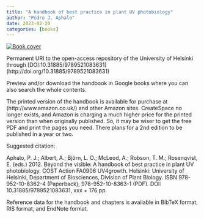 ```yaml
---
title: "A handbook of best practice in plant UV photobiology"
author: "Pedro J. Aphalo"
date: 2023-02-20
categories: [books]
---
```


[![Book cover](beyond-the-visible-cover.jpg){fig-alt="Book cover image"}](http://doi.org/10.31885/9789521083631){width=33%, fig-align="left"}

Permanent URI to the open-access repository of the University of Helsinki through \[DOI:10.31885/9789521083631\](http://doi.org/10.31885/9789521083631)

Preview and/or download the handbook in Google books where you can also search the whole contents.

The printed version of the handbook is available for purchase at (http://www.amazon.co.uk/) and other Amazon sites. CreateSpace no longer exists, and Amazon is charging a much higher price for the printed version than when originally published. So, it may be wiser to get the free PDF and print the pages you need. There plans for a 2nd edition to be published in a year or two.

Suggested citation:

Aphalo, P. J.; Albert, A.; Björn, L. O.; McLeod, A.; Robson, T. M.; Rosenqvist, E. (eds.) 2012. Beyond the visible: A handbook of best practice in plant UV photobiology. COST Action FA0906 UV4growth. Helsinki: University of Helsinki, Department of Biosciences, Division of Plant Biology. ISBN 978-952-10-8362-4 (Paperback), 978-952-10-8363-1 (PDF). DOI: 10.31885/9789521083631, xxx + 176 pp.

Reference data for the handbook and chapters is available in BibTeX format, RIS format, and EndNote format.
